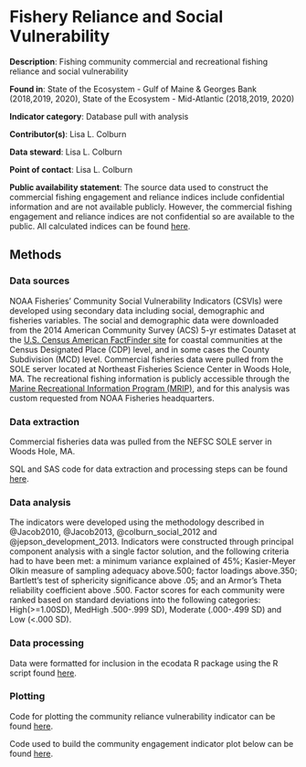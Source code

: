 # Fishery Reliance and Social Vulnerability

**Description**: Fishing community commercial and recreational fishing reliance and social vulnerability

**Found in**: State of the Ecosystem - Gulf of Maine & Georges Bank (2018,2019, 2020), State of the Ecosystem - Mid-Atlantic (2018,2019, 2020) 

**Indicator category**: Database pull with analysis

**Contributor(s)**: Lisa L. Colburn
  
**Data steward**: Lisa L. Colburn
  
**Point of contact**: Lisa L. Colburn 
  
**Public availability statement**: The source data used to construct the commercial fishing engagement and reliance indices include confidential information and are not available publicly. However, the commercial fishing engagement and reliance indices are not confidential so are available to the public. All calculated indices can be found [here](https://www.st.nmfs.noaa.gov/humandimensions/social-indicators/map).
  

## Methods


### Data sources
NOAA Fisheries' Community Social Vulnerability Indicators (CSVIs) were developed using secondary data including social, demographic and fisheries variables. The social and demographic data were downloaded from the 2014 American Community Survey (ACS) 5-yr estimates Dataset at the [U.S. Census American FactFinder site](https://www.census.gov/programs-surveys/acs/) for coastal communities at the Census Designated Place (CDP) level, and in some cases the County Subdivision (MCD) level. Commercial fisheries data were pulled from the SOLE server located at Northeast Fisheries Science Center in Woods Hole, MA. The recreational fishing information is publicly accessible through the [Marine Recreational Information Program (MRIP)](https://www.st.nmfs.noaa.gov/recreational-fisheries/MRIP/), and for this analysis was custom requested from NOAA Fisheries headquarters.


### Data extraction 
Commercial fisheries data was pulled from the NEFSC SOLE server in Woods Hole, MA.

SQL and SAS code for data extraction and processing steps can be found [here](https://github.com/NOAA-EDAB/tech-doc/tree/master/R/stored_scripts/comm_rel_vuln_extraction.sql). 



### Data analysis
The indicators were developed using the methodology described in @Jacob2010, @Jacob2013, @colburn_social_2012 and @jepson_development_2013. Indicators were constructed through principal component analysis with a single factor solution, and the following criteria had to have been met: a minimum variance explained of 45%; Kasier-Meyer Olkin measure of sampling adequacy above.500; factor loadings above.350; Bartlett's test of sphericity significance above .05; and an Armor's Theta reliability coefficient above .500. Factor scores for each community were ranked based on standard deviations into the following categories: High(>=1.00SD), MedHigh .500-.999 SD), Moderate (.000-.499 SD) and Low (<.000 SD).

### Data processing

Data were formatted for inclusion in the ecodata R package using the R script found [here](https://raw.githubusercontent.com/NOAA-EDAB/ecodata/master/data-raw/get_engagement_reliance.R).


### Plotting
Code for plotting the community reliance vulnerability indicator can be found [here](https://github.com/NOAA-EDAB/tech-doc/tree/master/R/stored_scripts/comm_rel_vuln_plotting.R). 

Code used to build the community engagement indicator plot below can be found [here](https://github.com/NOAA-EDAB/ecodata/blob/master/chunk-scripts/LTL.Rmd-MAB-comm-eng.R). 


```{r , code = readLines("https://raw.githubusercontent.com/NOAA-EDAB/ecodata/master/chunk-scripts/human_dimensions.Rmd-MAB-comm-eng.R"), eval = T, fig.cap= "Community engagement."}

```




